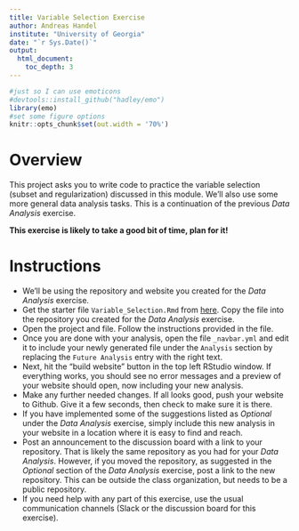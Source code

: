 ```yaml
---
title: Variable Selection Exercise
author: Andreas Handel
institute: "University of Georgia"
date: "`r Sys.Date()`"
output: 
  html_document:
    toc_depth: 3
---
```


```r
#just so I can use emoticons
#devtools::install_github("hadley/emo")
library(emo)
#set some figure options
knitr::opts_chunk$set(out.width = '70%')
```


# Overview

This project asks you to write code to practice the variable selection (subset and regularization) discussed in this module. We'll also use some more general data analysis tasks. This is a continuation of the previous _Data Analysis_ exercise.

**This exercise is likely to take a good bit of time, plan for it!**


# Instructions

* We'll be using the repository and website you created for the _Data Analysis_ exercise.
* Get the starter file `Variable_Selection.Rmd` from [here](./media/Variable_Selection.Rmd). Copy the file into the repository you created for the _Data Analysis_ exercise.
* Open the project and file. Follow the instructions provided in the file. 
* Once you are done with your analysis, open the file `_navbar.yml` and edit it to include your newly generated file under the `Analysis` section by replacing the `Future Analysis` entry with the right text.
* Next, hit the "build website" button in the top left RStudio window. If everything works, you should see no error messages and a preview of your website should open, now including your new analysis.
* Make any further needed changes. If all looks good, push your website to Github. Give it a few seconds, then check to make sure it is there.
* If you have implemented some of the suggestions listed as _Optional_ under the _Data Analysis_ exercise, simply include this new analysis in your website in a location where it is easy to find and reach.
* Post an announcement to the discussion board with a link to your repository. That is likely the same repository as you had for your _Data Analysis_. However, if you moved the repository, as suggested in the _Optional_ section of the _Data Analysis_ exercise, post a link to the new repository. This can be outside the class organization, but needs to be a public repository.
* If you need help with any part of this exercise, use the usual communication channels (Slack or the discussion board for this exercise).

